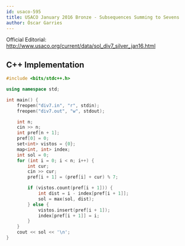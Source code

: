 ```yaml
---
id: usaco-595
title: USACO January 2016 Bronze - Subsequences Summing to Sevens
author: Óscar Garries
---
```


Official Editorial: http://www.usaco.org/current/data/sol_div7_silver_jan16.html

<LanguageSection>
<CPPSection>

## C++ Implementation

```cpp
#include <bits/stdc++.h>

using namespace std;

int main() {
	freopen("div7.in", "r", stdin);
	freopen("div7.out", "w", stdout);

	int n;
	cin >> n;
	int pref[n + 1];
	pref[0] = 0;
	set<int> vistos = {0};
	map<int, int> index;
	int sol = 0;
	for (int i = 0; i < n; i++) {
		int cur;
		cin >> cur;
		pref[i + 1] = (pref[i] + cur) % 7;

		if (vistos.count(pref[i + 1])) {
			int dist = i - index[pref[i + 1]];
			sol = max(sol, dist);
		} else {
			vistos.insert(pref[i + 1]);
			index[pref[i + 1]] = i;
		}
	}
	cout << sol << '\n';
}


```

</CPPSection>
</LanguageSection>
